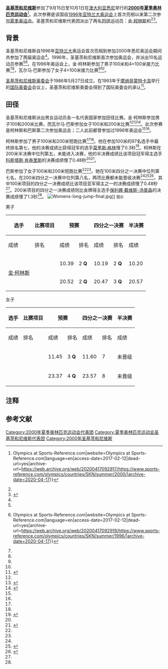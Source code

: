 {{NoteTA
|G1=Sports
}}
{{Infobox Country Olympics
| NOC = SKN
| games = 2000年夏季
| competitors = 2
| sports = 1
| flagbearer = 
| rank = 
| gold = 0
| silver = 0
| bronze = 0
| officials = 
}}
'''[[圣基茨和尼维斯|圣基茨和尼维斯]]'''参加了9月15日至10月1日在[[澳大利亚|澳大利亚]][[悉尼|悉尼]]举行的'''[[2000年夏季奥林匹克运动会|2000年夏季奥林匹克运动会]]'''<ref name=":0">{{Cite web|url=https://www.sports-reference.com/olympics/countries/SKN/summer/2000/|title=Saint Kitts and Nevis at the 2000 Sydney Summer Games {{!}} Olympics at Sports-Reference.com|website=Olympics at Sports-Reference.com|language=en|access-date=2017-02-12|dead-url=yes|archive-url=https://web.archive.org/web/20200417092917/https://www.sports-reference.com/olympics/countries/SKN/summer/2000/|archive-date=2020-04-17}}</ref>。此次参赛是该国自[[1996年亚特兰大奥运会|1996年亚特兰大奥运会]]上首次亮相以来第二次参加[[夏季奥运会|夏季奥运会]]。圣基茨和尼维斯代表团派出了两名[[田赛和径赛|田径]]运动员：[[金·柯林斯|金·柯林斯]]和{{tsl|en|Valma Bass|瓦尔马·巴斯}}<ref name=":0" /><ref name=":5">{{Cite web|url=https://www.sports-reference.com/olympics/countries/SKN/|title=Olympic History of Saint Kitts and Nevis|website=Olympics at Sports-Reference.com|language=en|access-date=2017-02-12|dead-url=yes|archive-url=https://web.archive.org/web/20200417092920/https://www.sports-reference.com/olympics/countries/SKN/|archive-date=2020-04-17}}</ref>。

==背景==
圣基茨和尼维斯自1996年[[亚特兰大|亚特兰大]]奥运会首次亮相到参加2000年悉尼奥运会期间共参加了两届奥运会<ref name=":5" />。1996年，圣基茨和尼维斯首次参加奥运会，并派出10名运动员参赛<ref name=":5" /><ref name=":6">{{Cite web|url=https://www.sports-reference.com/olympics/countries/SKN/summer/1996/|title=Saint Kitts and Nevis at the 1996 Atlanta Summer Games {{!}} Olympics at Sports-Reference.com|website=Olympics at Sports-Reference.com|language=en|access-date=2017-02-12|dead-url=yes|archive-url=https://web.archive.org/web/20200417092919/https://www.sports-reference.com/olympics/countries/SKN/summer/1996/|archive-date=2020-04-17}}</ref>。在1996年奥运会上，金·柯林斯参加了男子100米和4×100米接力比赛<ref name=":6" /><ref name=":1" />，瓦尔马·巴斯参加了女子4×100米接力比赛<ref name=":6" /><ref name=":2" />。

[[圣基茨和尼维斯奥林匹克委员会|圣基茨和尼维斯奥委会]]于1986年5月27日成立。在1993年于[[摩纳哥|摩纳哥]][[蒙特卡洛|蒙特卡洛]]举行的[[国际奥委会|国际奥委会]]会议上，圣基茨和尼维斯奥委会得到了国际奥委会的承认<ref>{{Cite web|url=http://www.sknoc.org/our-history/|title=Our History – St. Kitts and Nevis Olympic Committee|website=www.sknoc.org|language=en-CA|access-date=2017-02-12|dead-url=no|archive-url=https://web.archive.org/web/20170212171115/http://www.sknoc.org/our-history/|archive-date=2017-02-12}}</ref>。

==田径==
{{main article|2000年夏季奥林匹克运动会田径比赛}}

圣基茨和尼维斯派出男女运动员各一名代表国家参加田径比赛。金·柯林斯参加男子100和200米比赛，而瓦尔马·巴斯参加女子100米和200米比赛<ref name=":0" /><ref name=":1">{{Cite web|url=https://www.sports-reference.com/olympics/athletes/co/kim-collins-1.html|title=Kim Collins Bio, Stats, and Results|website=Olympics at Sports-Reference.com|language=en|access-date=2017-02-12|dead-url=yes|archive-url=https://web.archive.org/web/20200418005547/https://www.sports-reference.com/olympics/athletes/co/kim-collins-1.html|archive-date=2020-04-18}}</ref><ref name=":2">{{Cite web|url=https://www.sports-reference.com/olympics/athletes/ba/valma-bass-1.html|title=Valma Bass Bio, Stats, and Results|website=Olympics at Sports-Reference.com|language=en|access-date=2017-02-12|dead-url=yes|archive-url=https://web.archive.org/web/20170213163816/http://www.sports-reference.com/olympics/athletes/ba/valma-bass-1.html|archive-date=2017-02-13}}</ref>。此次参赛是柯林斯和巴斯第二次参加奥运会；二人此前都曾参加过1996年奥运会<ref name=":1" /><ref name=":2" />。

柯林斯参加了男子100米和200米短跑比赛<ref name=":0" /><ref name=":1" />。他在参加100米的97名选手中最终排名第七，他的决赛成绩比获得冠军的{{tsl|en|United States at the 2000 Summer Olympics|2000年夏季奥林匹克运动会美国代表团|美国}}选手[[莫里斯·格連_(田徑運動員)|莫里斯·格林]]慢了0.3秒<ref>{{Cite web|url=https://www.sports-reference.com/olympics/summer/2000/ATH/mens-100-metres.html|title=Athletics at the 2000 Sydney Summer Games: Men's 100 metres|website=Olympics at Sports-Reference.com|language=en|access-date=2017-02-12|dead-url=yes|archive-url=https://web.archive.org/web/20200417094402/https://www.sports-reference.com/olympics/summer/2000/ATH/mens-100-metres.html|archive-date=2020-04-17}}</ref>。柯林斯在200米半决赛中位列第五，未能进入决赛，他的半决赛成绩比该项目冠军得主{{tsl|en|Greece at the 2000 Summer Olympics|2000年夏季奥林匹克运动会希腊代表团|希腊}}选手[[科斯塔斯·肯泰里斯|科斯塔斯·肯泰里斯]]的决赛成绩慢了0.48秒<ref name=":1" /><ref>{{Cite web|url=https://www.sports-reference.com/olympics/summer/2000/ATH/mens-200-metres.html|title=Athletics at the 2000 Sydney Summer Games: Men's 200 metres|website=Olympics at Sports-Reference.com|language=en|access-date=2017-02-12|dead-url=yes|archive-url=https://web.archive.org/web/20200417174350/https://www.sports-reference.com/olympics/summer/2000/ATH/mens-200-metres.html|archive-date=2020-04-17}}</ref>。

巴斯参加了女子100米和200米短跑比赛<ref name=":0" /><ref name=":2" />。她在100米四分之一决赛中位列第七名，在200米四分之一决赛中位列第八名，两项比赛都未能晋级决赛<ref name=":2" /><ref name=":3">{{Cite web|url=https://www.sports-reference.com/olympics/summer/2000/ATH/womens-100-metres.html|title=Athletics at the 2000 Sydney Summer Games: Women's 100 metres|website=Olympics at Sports-Reference.com|language=en|access-date=2017-02-12|dead-url=yes|archive-url=https://web.archive.org/web/20200417173401/https://www.sports-reference.com/olympics/summer/2000/ATH/womens-100-metres.html|archive-date=2020-04-17}}</ref><ref name=":4">{{Cite web|url=https://www.sports-reference.com/olympics/summer/2000/ATH/womens-200-metres.html|title=Athletics at the 2000 Sydney Summer Games: Women's 200 metres|website=Olympics at Sports-Reference.com|language=en|access-date=2017-02-12|dead-url=yes|archive-url=https://web.archive.org/web/20200417173936/https://www.sports-reference.com/olympics/summer/2000/ATH/womens-200-metres.html|archive-date=2020-04-17}}</ref>。其中100米项目的四分之一决赛成绩比该项目亚军得主之一{{tsl|en|Ekaterini Thanou|埃卡特丽尼·塔努}}的决赛成绩慢了0.48秒<ref name=":3" />{{notetag|name="marionjones"|美国选手[[马里恩·琼斯|马里恩·琼斯]]原本获得女子100米和200米项目金牌。然而，她在2007年承认了[[體育禁藥|违反兴奋剂规定]]，并于12月被剥夺奖牌<ref>{{cite web|url=https://www.theguardian.com/world/2007/dec/12/usa.athletics|title=Athlete Jones stripped of Olympic medals|last=Bridge|first=Sarah|date=2007-12-12|publisher=[[卫报|The Guardian]]|accessdate=2018-10-24|archive-url=https://web.archive.org/web/20181025070905/https://www.theguardian.com/world/2007/dec/12/usa.athletics|archive-date=2018-10-25|dead-url=no|language=en}}</ref>。100米项目的原银牌得主塔努因曾在[[2004年夏季奥林匹克运动会|2004年雅典奥运会]]逃避药检而未能递补获得金牌<ref>{{cite news|agency=Associated Press|title=Katerina Thanou to be listed as 100m winner at 2000 Sydney Olympics|work=The Guardian|date=2009-12-14|url=https://www.theguardian.com/sport/2009/dec/14/katerina-thanou-100m-sydney-olympics|accessdate=2016-08-02|archiveurl=https://web.archive.org/web/20160622022016/https://www.theguardian.com/sport/2009/dec/14/katerina-thanou-100m-sydney-olympics|archivedate=2016-06-22|deadurl=no|language=en}}</ref>，200米项目的金牌则由巴哈马选手保利娜·戴维斯-汤普森递补<ref>{{cite web|url=http://www.espn.com/olympics/trackandfield/news/story?id=5277604|title=Pauline Davis-Thompson receives Olympic gold medal stripped from Marion Jones|date=2010-06-11|publisher=[[ESPN.com|ESPN.com]]|accessdate=2018-10-24|agency=[[Associated_Press|Associated Press]]|archive-url=https://web.archive.org/web/20181025071040/http://www.espn.com/olympics/trackandfield/news/story?id=5277604|archive-date=2018-10-25|dead-url=no|language=en}}</ref>。如果琼斯的成绩有效，则巴斯两个参赛项目的四分之一决赛成绩与琼斯的决赛成绩的差距分别为0.73秒和1.73秒<ref>{{cite web|url=https://www.olympic.org/sydney-2000/athletics/100m-women|title=Sydney 2000 100m women – Olympic Sydney 2000 Athletics|publisher=International Olympic Committee|accessdate=2020-12-01|archive-url=https://web.archive.org/web/20191226060554/https://www.olympic.org/sydney-2000/athletics/100m-women|archive-date=2019-12-26|dead-url=no|language=en}}</ref><ref>{{cite web|url=https://www.olympic.org/sydney-2000/athletics/200m-women|title=Sydney 2000 200m women – Olympic Sydney 2000 Athletics|publisher=International Olympic Committee|accessdate=2018-10-24|archive-url=https://web.archive.org/web/20170327061100/https://www.olympic.org/sydney-2000/athletics/200m-women|archive-date=2017-03-27|dead-url=no|language=en}}</ref>。}}。200米项目的四分之一决赛成绩则比金牌得主{{tsl|en|Bahamas at the 2000 Summer Olympics|2000年夏季奥林匹克运动会巴哈马代表团|巴哈马}}选手[[保利娜·戴维斯-汤普森|保利娜·戴维斯-汤普森]]的决赛成绩慢了1.3秒<ref name=":4" />{{notetag|name="marionjones"}}。
[[File:Womens-long-jump-final.jpg|thumb]]]]
<small>图示</small>
{{smalldiv|1=<nowiki/>
*'''注''' – 径赛排名仅为运动员所处小组排名
*'''Q''' = 直接晋级下一轮
*'''q''' = 径赛：在未晋级选手中成绩最佳而晋级下一轮 / 田赛：在未达晋级线选手中成绩最佳
*'''NR''' = 全国纪录
}}

;男子
{|class=wikitable style="font-size:90%"
|-
!rowspan="2"|选手
!rowspan="2"|比赛项目
!colspan="2"|预赛
!colspan="2"|四分之一决赛
!colspan="2"|半决赛
!colspan="2"|决赛
!rowspan="2"|参考
|- style="font-size:95%"
!成绩
!排名
!成绩
!排名
!成绩
!排名
!成绩
!排名
|-align=center
|align=left rowspan=2|[[金·柯林斯|金·柯林斯]]
|align=left|{{tsl|en|Athletics at the 2000 Summer Olympics – Men's 100 metres|2000年夏季奥林匹克运动会田径比赛－男子100米|100米}}
|10.39
|2 '''Q'''
|10.19
|2 '''Q'''
|10.20
|4 '''Q'''
|10.17
|7
|rowspan="2"| <ref name=":1" />
|-align=center
|align=left|{{tsl|en|Athletics at the 2000 Summer Olympics – Men's 200 metres|2000年夏季奥林匹克运动会田径比赛－男子200米|200米}}
|20.52
|2 '''Q'''
|20.47
|3 '''Q'''
|20.57
|5
|colspan=2|未晋级
|}

;女子
{|class=wikitable style="font-size:90%"
|-
!rowspan="2"|选手
!rowspan="2"|比赛项目
!colspan="2"|预赛
!colspan="2"|四分之一决赛
!colspan="2"|半决赛
!colspan="2"|决赛
!rowspan="2"|参考
|- style="font-size:95%"
!成绩
!排名
!成绩
!排名
!成绩
!排名
!成绩
!排名
|-align=center
|align=left rowspan=2|{{tsl|en|Valma Bass|瓦尔马·巴斯}}
|align=left|{{tsl|en|Athletics at the 2000 Summer Olympics – Women's 100 metres|2000年夏季奥林匹克运动会田径比赛－女子100米|100米}}
|11.45
|3 '''Q'''
|11.60
|7
|colspan=4|未晋级
|rowspan=2|<ref name=":2" />
|-align=center
|align=left|{{tsl|en|Athletics at the 2000 Summer Olympics – Women's 200 metres|2000年夏季奥林匹克运动会田径比赛－女子200米|200米}}
|23.37
|4 '''Q'''
|23.57
|8
|colspan=4|未晋级
|}

==注释==
{{notefoot}}

==参考文献==
{{reflist|30em}}

{{2000年夏季奥林匹克运动会代表团}}

[[Category:2000年夏季奥林匹克运动会代表团|Category:2000年夏季奥林匹克运动会代表团]]
[[Category:夏季奥林匹克运动会圣基茨和尼维斯代表团|Category:夏季奥林匹克运动会圣基茨和尼维斯代表团]]
[[Category:2000年圣基茨和尼维斯|Category:2000年圣基茨和尼维斯]]